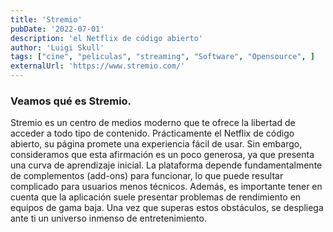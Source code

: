 ```yaml
---
title: 'Stremio'
pubDate: '2022-07-01'
description: 'el Netflix de código abierto'
author: 'Luigi Skull'
tags: ["cine", "peliculas", "streaming", "Software", "Opensource", ]
externalUrl: 'https://www.stremio.com/' 
---
```



### Veamos qué es Stremio.


Stremio es un centro de medios moderno que te ofrece la libertad de acceder a todo tipo de contenido. Prácticamente el Netflix de código abierto, su página promete una experiencia fácil de usar. Sin embargo, consideramos que esta afirmación es un poco generosa, ya que presenta una curva de aprendizaje inicial. La plataforma depende fundamentalmente de complementos (add-ons) para funcionar, lo que puede resultar complicado para usuarios menos técnicos. Además, es importante tener en cuenta que la aplicación suele presentar problemas de rendimiento en equipos de gama baja. Una vez que superas estos obstáculos, se despliega ante ti un universo inmenso de entretenimiento.
